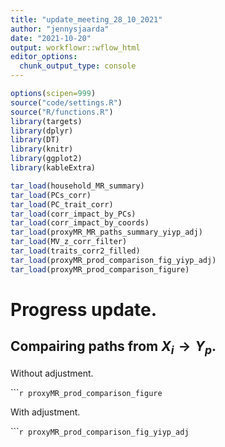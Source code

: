 ```yaml
---
title: "update_meeting_28_10_2021"
author: "jennysjaarda"
date: "2021-10-20"
output: workflowr::wflow_html
editor_options:
  chunk_output_type: console
---
```


```r

options(scipen=999)
source("code/settings.R")
source("R/functions.R")
library(targets)
library(dplyr)
library(DT)
library(knitr)
library(ggplot2)
library(kableExtra)

```

```r
tar_load(household_MR_summary)
tar_load(PCs_corr)
tar_load(PC_trait_corr)
tar_load(corr_impact_by_PCs)
tar_load(corr_impact_by_coords)
tar_load(proxyMR_MR_paths_summary_yiyp_adj)
tar_load(MV_z_corr_filter)
tar_load(traits_corr2_filled)
tar_load(proxyMR_prod_comparison_fig_yiyp_adj)
tar_load(proxyMR_prod_comparison_figure)

```

# Progress update.

## Compairing paths from $X_i \rightarrow Y_p$.

Without adjustment.

``````r
proxyMR_prod_comparison_figure
```

With adjustment.

``````r
proxyMR_prod_comparison_fig_yiyp_adj
```

